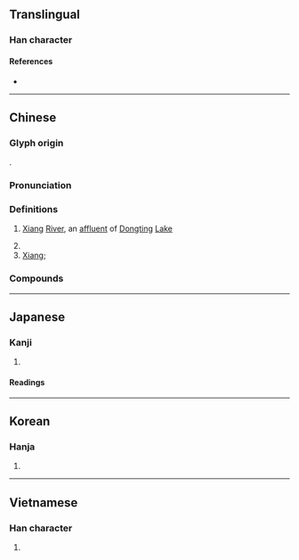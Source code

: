{{character info}}
==Translingual==

===Han character===
{{Han char|rn=85|rad=水|as=09|sn=12|four=36100|canj=EDBU|ids=⿰氵相}}

====References====
* {{Han ref|kx=0637.110|dkj=17842|dj=1044.090|hdz=31670.040|uh=6E58|ud=28248|bh=B4F0|bd=46320}}

----

==Chinese==
{{zh-forms}}

===Glyph origin===
{{Han etym}}
{{Han compound|水|相|ls=psc|c1=s|c2=p}}.

===Pronunciation===
{{zh-pron
|m=Xiāng
|m-s=
|dg=
|c=soeng1
|c-t=lhiang1
|g=xiong1
|h=pfs=Siông;gd=xiong1
|j=
|mb=Sióng
|md=Siŏng
|mn=xm,qz,tw:Siong/zz:Siang
|mn-t=siang1
|w=1xian
|x=sian1
|mc=y
|oc=y
|cat=pn,n
}}

===Definitions===
{{zh-hanzi}}

# {{zh-div|江|水}} [[Xiang]] [[river|River]], an [[affluent]] of [[Dongting]] [[lake|Lake]]
# {{zh-short|湖南|Hunan, a [[province]] of China.}}
# [[Xiang]]; {{w|Xiang Chinese}}
#: {{zh-x|湘語|Xiang (variety of Chinese)}}

===Compounds===
{{zh-der|湘語|湘繡|湘妃竹|湘竹|湘簾|湘軍|湘纍|灕湘|湘靈|瀟湘雨|湘江竹|瀟湘|湘鄉派|湘妃|湘江|湘戲|湘君|湘裙|瀟湘八景|湘夫人|湘娥|湘東|湘鄉|湘口|湘蓮|湘潭}}

----

==Japanese==

===Kanji===
{{ja-kanji|grade=|rs=水09}}

# {{rfdef|ja|sort=水09}}

====Readings====
{{ja-readings
|on=しょう, そう
|kun=にる
}}

----

==Korean==

===Hanja===
{{ko-hanja|[[강]] [[이름]]|상}}

# {{rfdef|ko|sort=水09}}

----

==Vietnamese==

===Han character===
{{vi-readings|reading=tương|rs=水09}}

# {{rfdef|vi|sort=水09}}
